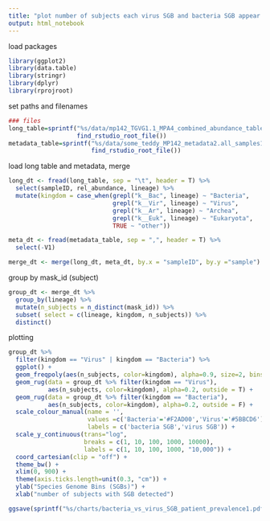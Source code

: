 ```yaml
---
title: "plot number of subjects each virus SGB and bacteria SGB appear in"
output: html_notebook
---
```


load packages
```r
library(ggplot2)
library(data.table)
library(stringr)
library(dplyr)
library(rprojroot)

```

set paths and filenames
```r
### files
long_table=sprintf("%s/data/mp142_TGVG1.1_MPA4_combined_abundance_table_longform1.tsv",
                   find_rstudio_root_file())
metadata_table=sprintf("%s/data/some_teddy_MP142_metadata2.all_samples1.delivery.csv",
                       find_rstudio_root_file())

```

load long table and metadata, merge 
```r
long_dt <- fread(long_table, sep = "\t", header = T) %>%
  select(sampleID, rel_abundance, lineage) %>%
  mutate(kingdom = case_when(grepl("k__Bac", lineage) ~ "Bacteria", 
                             grepl("k__Vir", lineage) ~ "Virus",
                             grepl("k__Ar", lineage) ~ "Archea",
                             grepl("k__Euk", lineage) ~ "Eukaryota",
                             TRUE ~ "other"))

meta_dt <- fread(metadata_table, sep = ",", header = T) %>%
  select(-V1)

merge_dt <- merge(long_dt, meta_dt, by.x = "sampleID", by.y ="sample")
```

group by mask_id (subject)
```r
group_dt <- merge_dt %>% 
  group_by(lineage) %>%
  mutate(n_subjects = n_distinct(mask_id)) %>%
  subset( select = c(lineage, kingdom, n_subjects)) %>%
  distinct()
```


plotting
```r
group_dt %>%
  filter(kingdom == "Virus" | kingdom == "Bacteria") %>%
  ggplot() + 
  geom_freqpoly(aes(n_subjects, color=kingdom), alpha=0.9, size=2, bins = 20) + 
  geom_rug(data = group_dt %>% filter(kingdom == "Virus"), 
           aes(n_subjects, color=kingdom), alpha=0.2, outside = T) + 
  geom_rug(data = group_dt %>% filter(kingdom == "Bacteria"), 
           aes(n_subjects, color=kingdom), alpha=0.2, outside = F) + 
  scale_colour_manual(name = '', 
                      values =c('Bacteria'='#F2AD00','Virus'='#5BBCD6'), 
                      labels = c('bacteria SGB','virus SGB')) +
  scale_y_continuous(trans="log", 
                     breaks = c(1, 10, 100, 1000, 10000), 
                     labels = c(1, 10, 100, 1000, "10,000")) + 
  coord_cartesian(clip = "off") +
  theme_bw() +
  xlim(0, 900) +
  theme(axis.ticks.length=unit(0.3, "cm")) + 
  ylab("Species Genome Bins (SGBs)") +
  xlab("number of subjects with SGB detected")

ggsave(sprintf("%s/charts/bacteria_vs_virus_SGB_patient_prevalence1.pdf", find_rstudio_root_file()), width = 4, height = 3)
```





